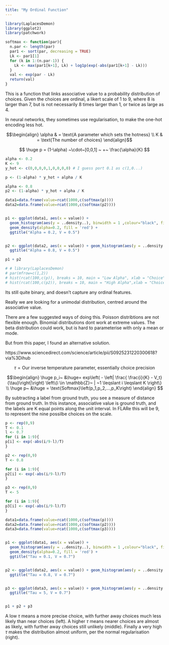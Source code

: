 ```yaml
---
title: "My Ordinal Function"
---
```

```r
library(LaplacesDemon)
library(ggplot2)
library(patchwork)

softmax <- function(par){
  n.par <- length(par)
  par1 <- sort(par, decreasing = TRUE)
  Lk <- par1[1]
  for (k in 1:(n.par-1)) {
    Lk <- max(par1[k+1], Lk) + log1p(exp(-abs(par1[k+1] - Lk))) 
  }
  val <- exp(par - Lk)
  return(val)
}

```

This is a function that links associative value to a probability distribution of choices. Given the choices are ordinal, a likert scale of 1 to 9, where 8 is larger than 7, but is not necessarily 8 times larger than 1, or twice as large as 4. 

In neural networks, they sometimes use regularisation, to make the one-hot encoding less hot.

$$\begin{align} \alpha & = \text{A parameter which sets the hotness} \\
K & = \text{The number of choices}
\end{align}$$

$$ \huge p = (1-\alpha) ~\cdot~[0,0,1] ~ +~ \frac{\alpha}{K}  $$
```r
alpha <- 0.2
K <- 9
y_hot <- c(0,0,0,0,1,0,0,0,0) # I guess port 0.1 as c(1,0...)

p <- (1-alpha) * y_hot + alpha / K

alpha <- 0.8
p2 <- (1-alpha) * y_hot + alpha / K

data1=data.frame(value=rcat(1000,c(softmax(p))))
data2=data.frame(value=rcat(1000,c(softmax(p2))))


p1 <- ggplot(data1, aes(x = value)) + 
  geom_histogram(aes(y = ..density..), binwidth = 1 ,colour="black", fill="white") + 
  geom_density(alpha=0.2, fill = 'red') +
  ggtitle("Alpha = 0.2, V = 0.5")


p2 <- ggplot(data2, aes(x = value)) + geom_histogram(aes(y = ..density..),binwidth = 1, colour="black", fill="white") + geom_density(alpha=0.2, fill = 'red') +
  ggtitle("Alpha = 0.8, V = 0.5")

p1 + p2

# # library(LaplacesDemon)
# par(mfrow=c(1,2))
# hist(rcat(100,c(p)), breaks = 10, main = "Low Alpha", xlab = "Choice")
# hist(rcat(100,c(p2)), breaks = 10, main = "High Alpha",xlab = "Choice")
```

Its still quite binary, and doesn't capture any ordinal features.

Really we are looking for a unimodal distribution, centred around the associative value.

There are a few suggested ways of doing this. Poisson distribtions are not flexible enough. Binomial distributions dont work at extreme values. The beta distribution could work, but is hard to parameterise with only a mean or mode.

But from this paper, I found an alternative solution.

https://www.sciencedirect.com/science/article/pii/S0925231220300618?via%3Dihub

$$ \tau = \text{Our inverse temperature parameter, essentially choice precision}$$ 

$$\begin{align} \huge p_i~ &\huge= exp\left( - \left| \frac{ \frac{i}{K} - V_t}{\tau}\right|\right) \left\{i \in \mathbb{Z}~ | ~1 \leqslant i \leqslant K \right\} \\ \huge p~ &\huge =  \text{Softmax}\left(p_1,p_2,...,p_K\right)
\end{align}
$$


By subtracting a label from ground truth, you see a measure of distance from ground truth. In this instance, associative value is ground truth, and the labels are K equal points along the unit interval. In FLARe this will be 9, to represent the nine possilbe choices on the scale.

```r

p <- rep(0,9)
T <- 0.1
l <- 0.7
for (i in 1:9){
p[i] <- exp(-abs(i/9-l)/T)
}

p2 <- rep(0,9)
T <- 0.8

for (i in 1:9){
p2[i] <- exp(-abs(i/9-l)/T)
}

p3 <- rep(0,9)
T <- 5

for (i in 1:9){
p3[i] <- exp(-abs(i/9-l)/T)
}

data1=data.frame(value=rcat(1000,c(softmax(p))))
data2=data.frame(value=rcat(1000,c(softmax(p2))))
data3=data.frame(value=rcat(1000,c(softmax(p3))))


p1 <- ggplot(data1, aes(x = value)) + 
  geom_histogram(aes(y = ..density..), binwidth = 1 ,colour="black", fill="white") + 
  geom_density(alpha=0.2, fill = 'red') +
  ggtitle("Tau = 0.1, V = 0.7")


p2 <- ggplot(data2, aes(x = value)) + geom_histogram(aes(y = ..density..),binwidth = 1, colour="black", fill="white") + geom_density(alpha=0.2, fill = 'red') +
  ggtitle("Tau = 0.8, V = 0.7")


p3 <- ggplot(data3, aes(x = value)) + geom_histogram(aes(y = ..density..),binwidth = 1, colour="black", fill="white") + geom_density(alpha=0.2, fill = 'red') +
  ggtitle("Tau = 5, V = 0.7")


p1 + p2 + p3


```
A low $\tau$ means a more precise choice, with further away choices much less likely than near choices (left). A higher $\tau$ means nearer choices are almost as likely, with further away choices still unlikely (middle). Finally a very high $\tau$ makes the distribution almost uniform, per the normal regularisation (right).

